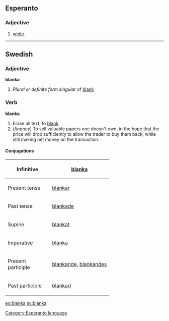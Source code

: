 ==Esperanto==
===Adjective===
# [[white]].

{{Universala Vortaro}}
----
==Swedish==
===Adjective===
'''blanka'''

#''Plural or definite form singular'' of [[blank#Swedish|blank]]

===Verb===
'''blanka'''

#Erase all text; to [[blank#Verb|blank]]
#(''finance'') To sell valuable papers one doesn't own, in the hope that the price will drop sufficiently to allow the trader to buy them back, while still making net money on the transaction.

====Conjugations====
{| border=1 cellspacing=0
|- align=center
! width=125 bgcolor="#FFFFF0" | Infinitive
| [[blanka]]
|- align=center
! width=125 bgcolor="#FFFFF0" | Present tense
| [[blankar]]
|- align=center
! width=125 bgcolor="#FFFFF0" | Past tense
| [[blankade]]
|- align=center
! width=125 bgcolor="#FFFFF0" | Supine
| [[blankat]]
|- align=center
! width=125 bgcolor="#FFFFF0" | Imperative
| [[blanka]]
|- align=center
! width=125 bgcolor="#FFFFF0" | Present participle
| colspan=2 | [[blankande]], [[blankandes]]
|- align=center
! width=125 bgcolor="#FFFFF0" | Past participle
| colspan=2 | [[blankad]]
|}

[[eo:blanka]] [[sv:blanka]]
[[Category:Esperanto language]]